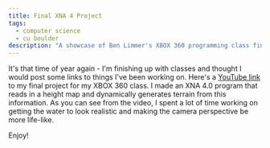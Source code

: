 ```yaml
---
title: Final XNA 4 Project
tags:
  - computer science
  - cu boulder
description: "A showcase of Ben Limmer's XBOX 360 programming class final project at CU Boulder"
---
```


It's that time of year again - I'm finishing up with classes and thought I would post some links to things I've been
working on. Here's a [YouTube link](http://www.youtube.com/watch?v=D5X7gGVM3FU) to my final project for my XBOX 360
class. I made an XNA 4.0 program that reads in a height map and dynamically generates terrain from this information. As
you can see from the video, I spent a lot of time working on getting the water to look realistic and making the camera
perspective be more life-like.

Enjoy!
